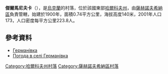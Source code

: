 {{coord|49|11|41|N|35|52|47|E|scale:100000_region:UA|display=title}}

'''傑爾馬尼夫卡'''（{{lang-uk|Германівка}}），是[[烏克蘭|烏克蘭]]的村落，位於該國東部[[哈爾科夫州|哈爾科夫州]]，由[[薩赫諾夫希納區|薩赫諾夫希納區]]負責管轄，始建於1900年，面積0.74平方公里，海拔高度140米，2001年人口173，人口密度每平方公里223.8人。

==參考資料==
* [http://w1.c1.rada.gov.ua/pls/z7502/A005?rdat1=09.01.2009&rf7571=33918 Германівка]{{dead link|date=2017年11月 |bot=InternetArchiveBot |fix-attempted=yes }}
* [http://weather.in.ua/ua/har'kovskaja/5051 Погода в селі Германівка] {{Wayback|url=http://weather.in.ua/ua/har'kovskaja/5051 |date=20200811165859 }}

{{DEFAULTSORT:Германівка}}
[[Category:哈爾科夫州村落|Category:哈爾科夫州村落]]
[[Category:薩赫諾夫希納區村落|Category:薩赫諾夫希納區村落]]


{{Kharkiv-geo-stub}}